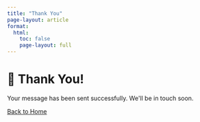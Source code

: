 ```yaml
---
title: "Thank You"
page-layout: article
format:
  html:
    toc: false
    page-layout: full
---
```


```{=html}
<div class="container text-center my-5">
  <div class="p-5 border rounded shadow-sm bg-light">
    <h1 class="text-success mb-3">🎉 Thank You!</h1>
    <p class="lead mb-4">Your message has been sent successfully. We'll be in touch soon.</p>
    <a href="./" class="btn btn-success btn-lg">Back to Home</a>
  </div>
</div>
```